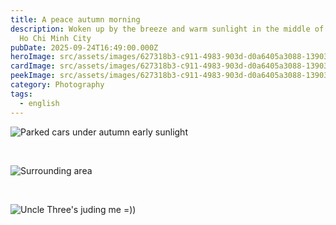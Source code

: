 ```yaml
---
title: A peace autumn morning
description: Woken up by the breeze and warm sunlight in the middle of autumn in
  Ho Chi Minh City
pubDate: 2025-09-24T16:49:00.000Z
heroImage: src/assets/images/627318b3-c911-4983-903d-d0a6405a3088-13903-00000633f3dbd313.jpg
cardImage: src/assets/images/627318b3-c911-4983-903d-d0a6405a3088-13903-00000633f3dbd313.jpg
peekImage: src/assets/images/627318b3-c911-4983-903d-d0a6405a3088-13903-00000633f3dbd313.jpg
category: Photography
tags:
  - english
---
```


![Parked cars under autumn early sunlight](src/assets/images/29f19216-1b55-471d-ae53-419e06a27035-13903-00000633ea9cd009.jpg "Parked cars under autumn early sunlight")

<br />

![Surrounding area](src/assets/images/afe7fa37-c735-4b15-b0cb-a66cd17c2c02-13903-00000633faa00d94.jpg "Surrounding area")

<br />

![Uncle Three's juding me =))](src/assets/images/7aadff34-1592-4610-9b63-732c4e202fce-13903-000006339f533b66.jpg "Uncle Three's juding me =))")

<br />
